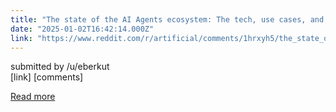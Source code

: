 ```yaml
---
title: "The state of the AI Agents ecosystem: The tech, use cases, and economics"
date: "2025-01-02T16:42:14.000Z"
link: "https://www.reddit.com/r/artificial/comments/1hrxyh5/the_state_of_the_ai_agents_ecosystem_the_tech_use/"
---
```


submitted by    /u/eberkut  
 [link]   [comments]

[Read more](https://www.reddit.com/r/artificial/comments/1hrxyh5/the_state_of_the_ai_agents_ecosystem_the_tech_use/)

